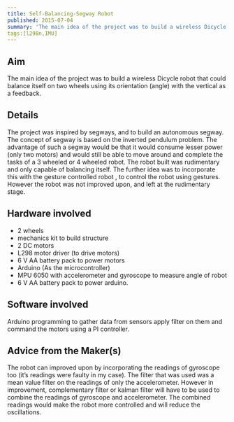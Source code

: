 ```yaml
---
title: Self-Balancing-Segway Robot
published: 2015-07-04
summary: 'The main idea of the project was to build a wireless Dicycle robot that could balance itself on two wheels using its orientation (angle) with the vertical as a feedback.'
tags:[l298n,IMU]
---
```

## Aim
The main idea of the project was to build a wireless Dicycle robot that could balance itself on two wheels using its orientation (angle) with the vertical as a feedback.



## Details
The project was inspired by segways, and to build an autonomous segway. The concept of segway is based on the inverted pendulum problem. The advantage of such a segway would be that it would consume lesser power (only two motors) and would still be able to move around and complete the tasks of a 3 wheeled or 4 wheeled robot.  The robot built was rudimentary and only capable of balancing itself. The further idea was to incorporate this with the gesture controlled robot , to control the robot using gestures. However the robot was not improved upon, and left at the rudimentary stage.

## Hardware involved
- 2 wheels
- mechanics kit to build structure
- 2 DC motors
- L298 motor driver (to drive motors)
- 6 V AA battery pack to power motors
- Arduino (As the microcontroller)
- MPU 6050 with accelerometer and gyroscope to measure angle of robot
- 6 V AA battery pack to power arduino.

## Software involved
Arduino programming to gather data from sensors apply filter on them and command the motors using a PI controller.

## Advice from the Maker(s)
The robot can improved upon by incorporating the readings of gyroscope too (it’s readings were faulty in my case). The filter that was used was a mean value filter on the readings of only the accelerometer. However in improvement, complementary filter or kalman filter will have to be used to combine the readings of gyroscope and accelerometer. The combined readings would make the robot more controlled and will reduce the oscillations.
<EmbedItem url='https://www.youtube.com/embed/XvHmo1aPvVg' />



